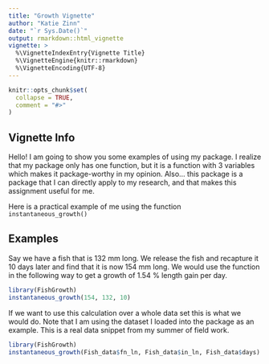```yaml
---
title: "Growth Vignette"
author: "Katie Zinn"
date: "`r Sys.Date()`"
output: rmarkdown::html_vignette
vignette: >
  %\VignetteIndexEntry{Vignette Title}
  %\VignetteEngine{knitr::rmarkdown}
  %\VignetteEncoding{UTF-8}
---
```


```r
knitr::opts_chunk$set(
  collapse = TRUE,
  comment = "#>"
)
```


## Vignette Info

Hello! I am going to show you some examples of using my package.
I realize that my package only has one function, but it is a function with 3 variables which makes it package-worthy in my opinion. Also... this package is a package that I can directly apply to my research, and that makes this assignment useful for me.

Here is a practical example of me using the function `instantaneous_growth()`



## Examples

Say we have a fish that is 132 mm long. We release the fish and recapture it 10 days later and find that it is now 154 mm long. We would use the function in the following way to get a growth of 1.54 % length gain per day.

```r
library(FishGrowth)
instantaneous_growth(154, 132, 10)
```


If we want to use this calculation over a whole data set this is what we would do. Note that I am using the dataset I loaded into the package as an example. This is a real data snippet from my summer of field work. 

```r
library(FishGrowth)
instantaneous_growth(Fish_data$fn_ln, Fish_data$in_ln, Fish_data$days)
```


